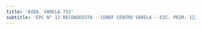 ```yaml
---
title: 'AVDA. VARELA 753'
subtitle: 'EPC N° 12 RECONQUISTA - CENOF CENTRO VARELA - ESC. PRIM. 12/11°'
---
```


#

